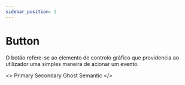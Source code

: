 ```yaml
---
sidebar_position: 2
---
```


# Button

O botão refere-se ao elemento de controlo gráfico que providencia ao utilizador uma simples maneira de acionar um evento.


<>
  <HvButton category="primary">Primary</HvButton>
  <HvButton category="secondary">Secondary</HvButton>
  <HvButton category="ghost">Ghost</HvButton>
  <HvButton category="semantic">Semantic</HvButton>
</>
